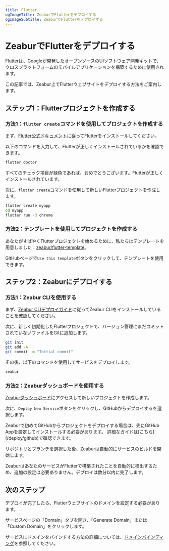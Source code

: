 ```yaml
---
title: Flutter
ogImageTitle: ZeaburでFlutterをデプロイする
ogImageSubtitle: ZeaburでFlutterをデプロイする
---
```



# ZeaburでFlutterをデプロイする

[Flutter](https://flutter.dev)は、Googleが開発したオープンソースのUIソフトウェア開発キットで、クロスプラットフォームのモバイルアプリケーションを構築するために使用されます。

この記事では、Zeabur上でFlutterウェブサイトをデプロイする方法をご案内します。

## ステップ1：Flutterプロジェクトを作成する

### 方法1：`flutter create`コマンドを使用してプロジェクトを作成する

まず、[Flutter公式ドキュメント](https://docs.flutter.dev/get-started/install)に従ってFlutterをインストールしてください。

以下のコマンドを入力して、Flutterが正しくインストールされているかを確認できます。

```bash
flutter doctor
```

すべてのチェック項目が緑色であれば、おめでとうございます。Flutterが正しくインストールされています。

次に、`flutter create`コマンドを使用して新しいFlutterプロジェクトを作成します。

```bash
flutter create myapp
cd myapp
flutter run -d chrome
```

### 方法2：テンプレートを使用してプロジェクトを作成する

あなたがすばやくFlutterプロジェクトを始めるために、私たちはテンプレートを用意しました：[zeabur/flutter-template](https://github.com/zeabur/flutter-template)。

GitHubページで`Use this template`ボタンをクリックして、テンプレートを使用できます。

## ステップ2：Zeaburにデプロイする

### 方法1：Zeabur CLIを使用する

まず、[Zeabur CLIデプロイガイド](../deploy/deploy-in-cli)に従ってZeabur CLIをインストールしていることを確認してください。

次に、新しく初期化したFlutterプロジェクトで、バージョン管理にまだコミットされていないファイルをGitに追加します。

```bash
git init
git add -A
git commit -m "Initial commit"
```

その後、以下のコマンドを使用してサービスをデプロイします。

```bash
zeabur
```

### 方法2：Zeaburダッシュボードを使用する

[Zeaburダッシュボード](https://dash.zeabur.com)にアクセスして新しいプロジェクトを作成します。

次に、`Deploy New Service`ボタンをクリックし、GitHubからデプロイするを選択します。

<Callout>
    Zeaburで初めてGitHubからプロジェクトをデプロイする場合は、先にGitHub Appを設定してインストールする必要があります。
    詳細なガイドは[こちら](/deploy/github)で確認できます。
</Callout>

リポジトリとブランチを選択した後、Zeaburは自動的にサービスのビルドを開始します。

ZeaburはあなたのサービスがFlutterで構築されたことを自動的に検出するため、追加の設定は必要ありません。デプロイは数分以内に完了します。

## 次のステップ

デプロイが完了したら、Flutterウェブサイトのドメインを設定する必要があります。

サービスページの「Domain」タブを開き、「Generate Domain」または「Custom Domain」をクリックします。

サービスにドメインをバインドする方法の詳細については、[ドメインバインディング](/deploy/domain-binding)を参照してください。
